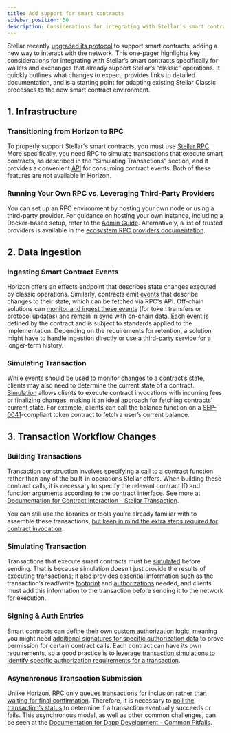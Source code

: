 ```yaml
---
title: Add support for smart contracts
sidebar_position: 50
description: Considerations for integrating with Stellar’s smart contracts specifically for wallets and exchanges
---
```


Stellar recently [upgraded its protocol](https://stellar.org/blog/developers/protocol-20-preparing-smart-contracts-to-stellar) to support smart contracts, adding a new way to interact with the network. This one-pager highlights key considerations for integrating with Stellar’s smart contracts specifically for wallets and exchanges that already support Stellar’s “classic” operations. It quickly outlines what changes to expect, provides links to detailed documentation, and is a starting point for adapting existing Stellar Classic processes to the new smart contract environment.

## 1. Infrastructure

### Transitioning from Horizon to RPC

To properly support Stellar's smart contracts, you must use [Stellar RPC](../../../data/apis/rpc). More specifically, you need RPC to simulate transactions that execute smart contracts, as described in the "Simulating Transactions" section, and it provides a convenient [API](../../../data/apis/rpc/api-reference) for consuming contract events. Both of these features are not available in Horizon.

### Running Your Own RPC vs. Leveraging Third-Party Providers

You can set up an RPC environment by hosting your own node or using a third-party provider. For guidance on hosting your own instance, including a Docker-based setup, refer to the [Admin Guide](../../../data/apis/rpc/admin-guide). Alternatively, a list of trusted providers is available in the [ecosystem RPC providers documentation](../../../data/apis/api-providers).

## 2. Data Ingestion

### Ingesting Smart Contract Events

Horizon offers an effects endpoint that describes state changes executed by classic operations. Similarly, contracts emit [events](../../../learn/fundamentals/stellar-data-structures/events.mdx) that describe changes to their state, which can be fetched via RPC's API. Off-chain solutions can [monitor and ingest these events](../../../build/guides/events/ingest.mdx) (for token transfers or protocol updates) and remain in sync with on-chain data. Each event is defined by the contract and is subject to standards applied to the implementation. Depending on the requirements for retention, a solution might have to handle ingestion directly or use a [third-party service](../../../data/indexers/indexer-providers/indexer-providers.mdx) for a longer-term history.

### Simulating Transaction

While events should be used to monitor changes to a contract’s state, clients may also need to determine the current state of a contract. [Simulation](../../../build/guides/transactions/simulateTransaction-Deep-Dive.mdx) allows clients to execute contract invocations with incurring fees or finalizing changes, making it an ideal approach for fetching contracts’ current state. For example, clients can call the balance function on a [SEP-0041](https://github.com/stellar/stellar-protocol/blob/master/ecosystem/sep-0041.md)-compliant token contract to fetch a user’s current balance.

## 3. Transaction Workflow Changes

### Building Transactions

Transaction construction involves specifying a call to a contract function rather than any of the built-in operations Stellar offers. When building these contract calls, it is necessary to specify the relevant contract ID and function arguments according to the contract interface. See more at [Documentation for Contract Interaction - Stellar Transaction](../../../learn/fundamentals/contract-development/contract-interactions/stellar-transaction.mdx).

You can still use the libraries or tools you’re already familiar with to assemble these transactions, [but keep in mind the extra steps required for contract invocation](../../../build/guides/transactions/invoke-contract-tx-sdk.mdx).

### Simulating Transaction

Transactions that execute smart contracts must be [simulated](../../../build/guides/transactions/simulateTransaction-Deep-Dive.mdx) before sending. That is because simulation doesn’t just provide the results of executing transactions; it also provides essential information such as the transaction’s read/write [footprint](../../../learn/fundamentals/contract-development/contract-interactions/transaction-simulation.mdx#footprint) and [authorizations](../../../learn/fundamentals/contract-development/contract-interactions/transaction-simulation.mdx#authorization) needed, and clients must add this information to the transaction before sending it to the network for execution.

### Signing & Auth Entries

Smart contracts can define their own [custom authorization logic](../../../learn/fundamentals/contract-development/authorization.mdx), meaning you might need [additional signatures for specific authorization data](../../../learn/fundamentals/contract-development/contract-interactions/stellar-transaction.mdx#authorization-data) to prove permission for certain contract calls. Each contract can have its own requirements, so a good practice is to [leverage transaction simulations to identify specific authorization requirements for a transaction](../../../learn/fundamentals/contract-development/contract-interactions/transaction-simulation.mdx#authorization).

### Asynchronous Transaction Submission

Unlike Horizon, [RPC only queues transactions for inclusion rather than waiting for final confirmation](../../../data/apis/rpc/api-reference/methods/sendTransaction). Therefore, it is necessary to [poll the transaction’s status](../../../data/apis/rpc/api-reference/methods/getTransaction) to determine if a transaction eventually succeeds or fails. This asynchronous model, as well as other common challenges, can be seen at the [Documentation for Dapp Development - Common Pitfalls](../../../build/guides/dapps/frontend-guide.mdx#7-common-pitfalls).

